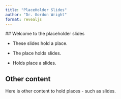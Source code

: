 ```yaml
---
title: "PlaceHolder Slides"
author: "Dr. Gordon Wright"
format: revealjs
---
```


## Welcome to the placeholder slides

-   These slides hold a place.

-   The place holds slides.

-   Holds place a slides.

## Other content

Here is other content to hold places - such as slides.
